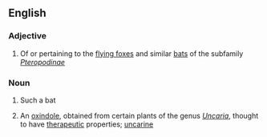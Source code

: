 ==English==

===Adjective===
{{en-adj|-}}

# Of or pertaining to the [[flying fox]]es and similar [[bat]]s of the subfamily ''[[Pteropodinae]]''

===Noun===
{{en-noun}}

# Such a bat
#{{organic compound}} An [[oxindole]], obtained from certain plants of the genus ''[[Uncaria]]'', thought to have [[therapeutic]] properties; [[uncarine]]